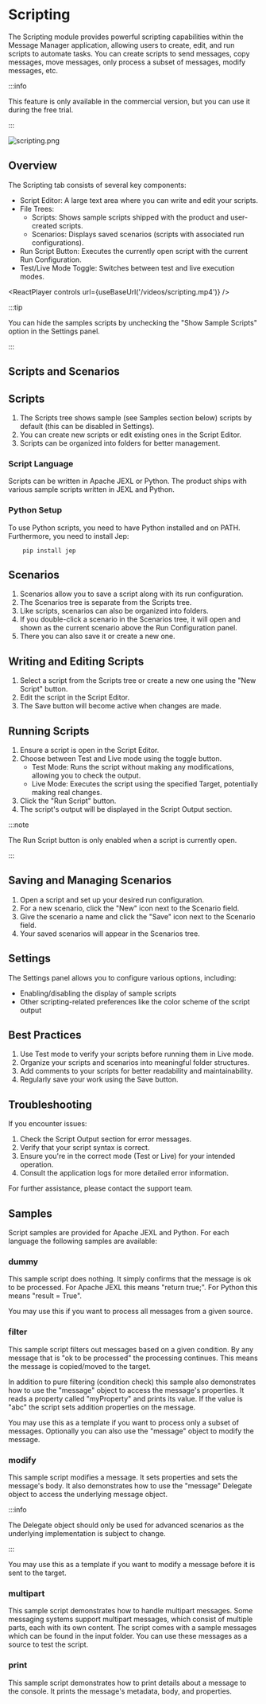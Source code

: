 
# Scripting

The Scripting module provides powerful scripting capabilities within the Message Manager application, allowing users to create, edit, and run scripts to automate tasks.
You can create scripts to send messages, copy messages, move messages, only process a subset of messages, modify messages, etc.

:::info

This feature is only available in the commercial version, but you can use it during the free trial.

:::

![scripting.png](assets%2Fscripting.png)

## Overview

The Scripting tab consists of several key components:

- Script Editor: A large text area where you can write and edit your scripts.
- File Trees:
    - Scripts: Shows sample scripts shipped with the product and user-created scripts.
    - Scenarios: Displays saved scenarios (scripts with associated run configurations).
- Run Script Button: Executes the currently open script with the current Run Configuration.
- Test/Live Mode Toggle: Switches between test and live execution modes.

<ReactPlayer controls url={useBaseUrl('/videos/scripting.mp4')} />

:::tip

You can hide the samples scripts by unchecking the "Show Sample Scripts" option in the Settings panel.

:::

## Scripts and Scenarios

## Scripts

1. The Scripts tree shows sample (see Samples section below) scripts by default (this can be disabled in Settings).
2. You can create new scripts or edit existing ones in the Script Editor.
3. Scripts can be organized into folders for better management.

### Script Language

Scripts can be written in Apache JEXL or Python.
The product ships with various sample scripts written in JEXL and Python.

### Python Setup

To use Python scripts, you need to have Python installed and on PATH.
Furthermore, you need to install Jep: 

```shell
    pip install jep
```

## Scenarios

1. Scenarios allow you to save a script along with its run configuration.
2. The Scenarios tree is separate from the Scripts tree.
3. Like scripts, scenarios can also be organized into folders.
4. If you double-click a scenario in the Scenarios tree, it will open and shown as the current scenario above the Run Configuration panel.
5. There you can also save it or create a new one.

## Writing and Editing Scripts

1. Select a script from the Scripts tree or create a new one using the "New Script" button.
2. Edit the script in the Script Editor.
3. The Save button will become active when changes are made.

## Running Scripts

1. Ensure a script is open in the Script Editor.
2. Choose between Test and Live mode using the toggle button.
    - Test Mode: Runs the script without making any modifications, allowing you to check the output.
    - Live Mode: Executes the script using the specified Target, potentially making real changes.
3. Click the "Run Script" button.
4. The script's output will be displayed in the Script Output section.

:::note

The Run Script button is only enabled when a script is currently open.

:::

## Saving and Managing Scenarios

1. Open a script and set up your desired run configuration.
2. For a new scenario, click the "New" icon next to the Scenario field.
3. Give the scenario a name and click the "Save" icon next to the Scenario field.
4. Your saved scenarios will appear in the Scenarios tree.


## Settings

The Settings panel allows you to configure various options, including:

- Enabling/disabling the display of sample scripts
- Other scripting-related preferences like the color scheme of the script output

## Best Practices

1. Use Test mode to verify your scripts before running them in Live mode.
2. Organize your scripts and scenarios into meaningful folder structures.
3. Add comments to your scripts for better readability and maintainability.
4. Regularly save your work using the Save button.

## Troubleshooting

If you encounter issues:

1. Check the Script Output section for error messages.
2. Verify that your script syntax is correct.
3. Ensure you're in the correct mode (Test or Live) for your intended operation.
4. Consult the application logs for more detailed error information.

For further assistance, please contact the support team.

## Samples

Script samples are provided for Apache JEXL and Python.
For each language the following samples are available:

### dummy

This sample script does nothing. It simply confirms that the message is ok to be processed.
For Apache JEXL this means "return true;".
For Python this means "result = True".

You may use this if you want to process all messages from a given source.

### filter

This sample script filters out messages based on a given condition.
By any message that is "ok to be processed" the processing continues.
This means the message is copied/moved to the target. 

In addition to pure filtering (condition check) this sample also demonstrates how to use the "message" object to access the message's properties.
It reads a property called "myProperty" and prints its value.
If the value is "abc" the script sets addition properties on the message.

You may use this as a template if you want to process only a subset of messages.
Optionally you can also use the "message" object to modify the message.

### modify

This sample script modifies a message. It sets properties and sets the message's body.
It also demonstrates how to use the "message" Delegate object to access the underlying message object.

:::info

The Delegate object should only be used for advanced scenarios as the underlying implementation is subject to change.

:::

You may use this as a template if you want to modify a message before it is sent to the target.

### multipart

This sample script demonstrates how to handle multipart messages. 
Some messaging systems support multipart messages, which consist of multiple parts, each with its own content.
The script comes with a sample messages which can be found in the input folder.
You can use these messages as a source to test the script.

### print

This sample script demonstrates how to print details about a message to the console.
It prints the message's metadata, body, and properties.
